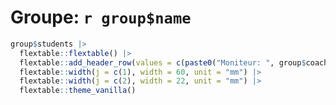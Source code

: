 # Groupe: `r group$name` {-}

```r
group$students |>
  flextable::flextable() |>
  flextable::add_header_row(values = c(paste0("Moniteur: ", group$coach)), colwidths = c(2)) |>
  flextable::width(j = c(1), width = 60, unit = "mm") |>
  flextable::width(j = c(2), width = 22, unit = "mm") |> 
  flextable::theme_vanilla()
```

\newpage
